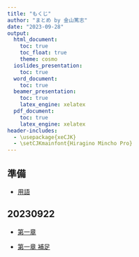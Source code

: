 ```yaml
---
title: "もくじ"
author: "まとめ by 金山篤志"
date: "2023-09-28"
output: 
  html_document:
    toc: true
    toc_float: true
    theme: cosmo
  ioslides_presentation:
    toc: true
  word_document:
    toc: true
  beamer_presentation:
    toc: true
    latex_engine: xelatex
  pdf_document:
    toc: true
    latex_engine: xelatex
header-includes:
  - \usepackage{xeCJK}
  - \setCJKmainfont{Hiragino Mincho Pro}
---
```


## 準備

- [用語](https://htmlpreview.github.io/?https://raw.githubusercontent.com/atsushikanayama/simulation/main/20230922_chapter1supplement1.html)

## 20230922 

- [第一章](https://htmlpreview.github.io/?https://raw.githubusercontent.com/atsushikanayama/simulation/main/0_terminology.html)

- [第一章 補足](https://htmlpreview.github.io/?https://raw.githubusercontent.com/atsushikanayama/simulation/main/20230922_chapter1supplement1.html)